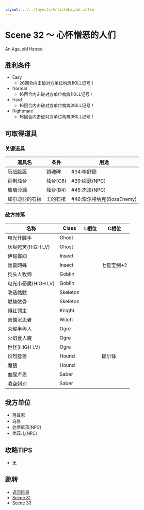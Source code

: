 ```yaml
---
layout: ../../layouts/ArticleLayout.astro
---
```

# Scene 32 ～ 心怀憎恶的人们  

An Age_old Hatred

## 胜利条件 

- Easy
  - 26回合内击破对方单位构筑1KILL记号！
- Normal
  - 16回合内击破对方单位构筑1KILL记号！
- Hard
  - 16回合内击破对方单位构筑2KILL记号！
- Nightmare
  - 16回合内击破对方单位构筑3KILL记号！

## 可取得道具 

### 关键道具

|道具名|条件|用途|
|---|---|---|
|历战脸盔|镇魂碑|#34:毕舒娜|
|铜制烛台|烛台(C6)|#39:缪瑟(NPC)|
|玻璃沙漏|烛台(B4)|#45:杰法(NPC)|
|加尔迪亚的石板|王的石棺|#46:索尔格纳克(BossEnemy)|

### 敌方掉落

|名称|Class|L相位|C相位|
|---|---|---|---|
|电光开膛手|Ghost|||
|灰烬死灵(HIGH LV)|Ghost|||
|伊甸寡妇|Insect|||
|轰雷网蛛|Insect||七星宝剑+2|
|狗头人牧师|Goblin|||
|电光小恶魔(HIGH LV)|Goblin|||
|改造骷髅|Skeleton|||
|燃烧骸骨|Skeleton|||
|绯红领主|Knight|||
|苦恼沉思者|Witch|||
|荣耀半兽人|Ogre|||
|火焰食人魔|Ogre|||
|巨怪(HIGH LV)|Ogre|||
|炽烈猛兽|Hound||提尔锋|
|魔狼|Hound|||
|血腥卢恩|Saber|||
|凌空刺刃|Saber|||

## 我方单位 

- 隆戴恩
- 乌修
- 达塔尼菈(NPC)
- 优菲儿(NPC)

## 攻略TIPS 

- 无

## 跳转

- [返回目录](../mellia)
- [Scene 31](./2-31)
- [Scene 33](./2-33)